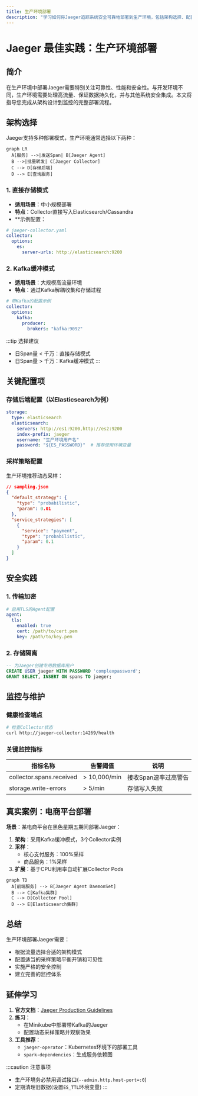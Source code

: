 ```yaml
---
title: 生产环境部署
description: "学习如何将Jaeger追踪系统安全可靠地部署到生产环境，包括架构选择、配置优化和监控策略。"
---
```


# Jaeger 最佳实践：生产环境部署

## 简介

在生产环境中部署Jaeger需要特别关注可靠性、性能和安全性。与开发环境不同，生产环境需要处理高流量、保证数据持久化，并与其他系统安全集成。本文将指导您完成从架构设计到监控的完整部署流程。

## 架构选择

Jaeger支持多种部署模式，生产环境通常选择以下两种：

```mermaid
graph LR
  A[服务] -->|发送Span| B[Jaeger Agent]
  B -->|批量转发| C[Jaeger Collector]
  C --> D[存储后端]
  D --> E[查询服务]
```

### 1. 直接存储模式
- **适用场景**：中小规模部署
- **特点**：Collector直接写入Elasticsearch/Cassandra
- **示例配置：
```yaml
# jaeger-collector.yaml
collector:
  options:
    es:
      server-urls: http://elasticsearch:9200
```

### 2. Kafka缓冲模式
- **适用场景**：大规模高流量环境
- **特点**：通过Kafka解耦收集和存储过程
```yaml
# 带Kafka的配置示例
collector:
  options:
    kafka:
      producer:
        brokers: "kafka:9092"
```

:::tip 选择建议
- 日Span量 < 千万：直接存储模式
- 日Span量 > 千万：Kafka缓冲模式
:::

## 关键配置项

### 存储后端配置（以Elasticsearch为例）
```yaml
storage:
  type: elasticsearch
  elasticsearch:
    servers: http://es1:9200,http://es2:9200
    index-prefix: jaeger
    username: "生产环境用户名"
    password: "${ES_PASSWORD}"  # 推荐使用环境变量
```

### 采样策略配置
生产环境推荐动态采样：
```json
// sampling.json
{
  "default_strategy": {
    "type": "probabilistic",
    "param": 0.01
  },
  "service_strategies": [
    {
      "service": "payment",
      "type": "probabilistic",
      "param": 0.1
    }
  ]
}
```

## 安全实践

### 1. 传输加密
```yaml
# 启用TLS的Agent配置
agent:
  tls:
    enabled: true
    cert: /path/to/cert.pem
    key: /path/to/key.pem
```

### 2. 存储隔离
```sql
-- 为Jaeger创建专用数据库用户
CREATE USER jaeger WITH PASSWORD 'complexpassword';
GRANT SELECT, INSERT ON spans TO jaeger;
```

## 监控与维护

### 健康检查端点
```bash
# 检查Collector状态
curl http://jaeger-collector:14269/health
```

### 关键监控指标
| 指标名称                | 告警阈值          | 说明                  |
|-----------------------|------------------|---------------------|
| collector.spans.received | > 10,000/min     | 接收Span速率过高警告    |
| storage.write-errors  | > 5/min          | 存储写入失败            |

## 真实案例：电商平台部署

**场景**：某电商平台在黑色星期五期间部署Jaeger：

1. **架构**：采用Kafka缓冲模式，3个Collector实例
2. **采样**：
   - 核心支付服务：100%采样
   - 商品服务：1%采样
3. **扩展**：基于CPU利用率自动扩展Collector Pods

```mermaid
graph TD
  A[前端服务] --> B[Jaeger Agent DaemonSet]
  B --> C[Kafka集群]
  C --> D[Collector Pool]
  D --> E[Elasticsearch集群]
```

## 总结

生产环境部署Jaeger需要：
- 根据流量选择合适的架构模式
- 配置适当的采样策略平衡开销和可见性
- 实施严格的安全控制
- 建立完善的监控体系

## 延伸学习

1. **官方文档**：[Jaeger Production Guidelines](https://www.jaegertracing.io/docs/latest/deployment/)
2. **练习**：
   - 在Minikube中部署带Kafka的Jaeger
   - 配置动态采样策略并观察效果
3. **工具推荐**：
   - `jaeger-operator`：Kubernetes环境下的部署工具
   - `spark-dependencies`：生成服务依赖图

:::caution 注意事项
- 生产环境务必禁用调试接口(`--admin.http.host-port=:0`)
- 定期清理旧数据(设置`ES_TTL`环境变量)
:::